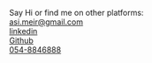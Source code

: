 Say Hi or find me on other platforms: <br/>
asi.meir@gmail.com<br/>
[linkedin](https://www.linkedin.com/in/asi-meir-3bb97743) <br/>
[Github](https://github.com/prayingmantislab)<br/>
[054-8846888](tel:0548846888)